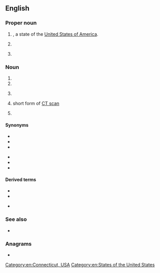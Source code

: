 {{also|Ct|cT|Ct.|ČT|c**t|c.t.}}
==English==

===Proper noun===
{{en-proper noun}}

# {{abbreviation of|Connecticut|lang=en|dot=}}, a state of the [[United States of America]].
# {{initialism of|Central Time|lang=en}}
# {{lb|en|Egyptology}} {{initialism of|Coffin Texts|lang=en}}

===Noun===
{{en-noun|~}}

# {{initialism of|cocktease|lang=en}}
# {{initialism of|camel toe|lang=en}}
# {{lb|en|medicine}} {{initialism of|computed tomography|lang=en}}
# {{lb|en|medicine}} short form of [[CT scan]]
# {{lb|en|medicine}} {{initialism of|cold turkey|lang=en}}

====Synonyms====
{{sense|computed tomography}}
* {{l|en|computed tomography}}
* {{l|en|computed axial tomography}}
* {{l|en|CAT}}
{{sense|CT scan}}
* {{l|en|CAT scan}}
* {{l|en|computed tomography scan}}
* {{l|en|computed axial tomography scan}}

====Derived terms====
{{sense|Central Time}}
* {{l|en|CDT}}
* {{l|en|CST}}
{{sense|computed tomography}}
* {{l|en|CT scan}}

===See also===
* {{projectlink|wikipedia|CT scan}}

===Anagrams===
* {{anagrams|en|a=ct|TC}}

[[Category:en:Connecticut, USA]]
[[Category:en:States of the United States]]